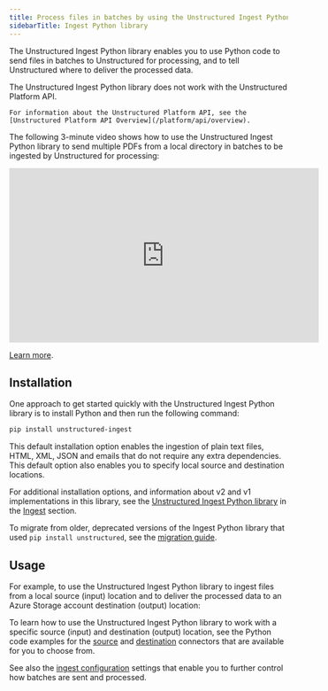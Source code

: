 ```yaml
---
title: Process files in batches by using the Unstructured Ingest Python library
sidebarTitle: Ingest Python library
---
```


The Unstructured Ingest Python library enables you to use Python code to send files in batches to Unstructured for processing, and to tell Unstructured where to deliver the processed data.

<Note>
    The Unstructured Ingest Python library does not work with the Unstructured Platform API.

    For information about the Unstructured Platform API, see the [Unstructured Platform API Overview](/platform/api/overview).
</Note>

The following 3-minute video shows how to use the Unstructured Ingest Python library to send multiple PDFs from a local directory in batches to be ingested by Unstructured for processing:

<iframe
  width="560"
  height="315"
  src="https://www.youtube.com/embed/tSKHFXsBQ-c"
  title="YouTube video player"
  frameborder="0"
  allow="accelerometer; autoplay; clipboard-write; encrypted-media; gyroscope; picture-in-picture"
  allowfullscreen
></iframe>

[Learn more](/overview#unstructured-ingest-python).

## Installation

One approach to get started quickly with the Unstructured Ingest Python library is to install Python and then run the following command:

```bash
pip install unstructured-ingest
```

This default installation option enables the ingestion of plain text files, HTML, XML, JSON and emails that do not require any extra dependencies. This default option also enables you to specify local source and destination locations.


<AdditionalIngestDependencies />

For additional installation options, and information about v2 and v1 implementations in this library, see the [Unstructured Ingest Python library](/ingestion/overview#unstructured-ingest-python-library) in the [Ingest](/ingestion/overview) section.

<Info>To migrate from older, deprecated versions of the Ingest Python library that used `pip install unstructured`, see the [migration guide](/ingestion/overview#migration-guide).</Info>

## Usage

For example, to use the Unstructured Ingest Python library to ingest files from a local source (input) location and to deliver the processed data to an Azure Storage account destination (output) location:


<CodeGroup>

  <AzureAPIPyV2 />

  <AzureAPIPyV1 />

</CodeGroup>

To learn how to use the Unstructured Ingest Python library to work with a specific source (input) and destination (output) location, see the Python code examples for the [source](/ingestion/source-connectors/overview) and [destination](/ingestion/destination-connector/overview) connectors that are available for you to choose from.

See also the [ingest configuration](/ingestion/ingest-configuration/overview) settings that enable you to further control how batches are sent and processed.